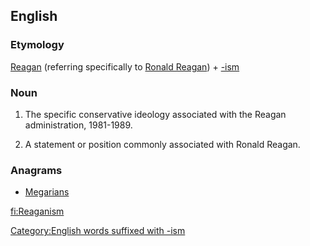 ==English==

===Etymology===

[[Reagan]] (referring specifically to [[w:Ronald Reagan|Ronald Reagan]]) + [[-ism]]

===Noun===
{{en-noun|~}}

# {{context|uncountable|lang=en}} The specific conservative ideology associated with the Reagan administration, 1981-1989.
# {{context|countable|lang=en}} A statement or position commonly associated with Ronald Reagan.

===Anagrams===
* [[Megarians#English|Megarians]]

[[Category:English words suffixed with -ism]]

[[fi:Reaganism]]